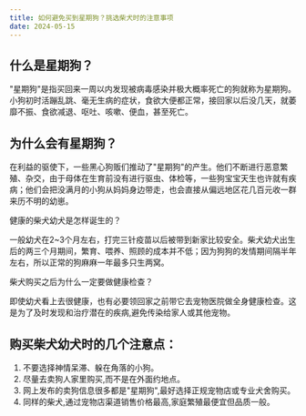 ```yaml
---
title: 如何避免买到星期狗？挑选柴犬时的注意事项
date: 2024-05-15
---
```



## 什么是星期狗？

"星期狗"是指买回来一周以内发现被病毒感染并极大概率死亡的狗就称为星期狗。小狗初时活蹦乱跳、毫无生病的症状，食欲大便都正常，接回家以后没几天，就萎靡不振、食欲减退、呕吐、咳嗽、便血，甚至死亡。

## 为什么会有星期狗？

在利益的驱使下，一些黑心狗贩们推动了"星期狗"的产生。他们不断进行恶意繁殖、杂交，由于母体在生育前没有进行驱虫、体检等，一些狗宝宝天生也许就有疾病；他们会把没满月的小狗从妈妈身边带走，也会直接从偏远地区花几百元收一群来历不明的幼崽。

健康的柴犬幼犬是怎样诞生的？

一般幼犬在2~3个月左右，打完三针疫苗以后被带到新家比较安全。柴犬幼犬出生后的两三个月期间，繁育、喂养、照顾的成本并不低；因为狗狗的发情期间隔半年左右，所以正常的狗麻麻一年最多只生两窝。

柴犬购买之后为什么一定要做健康检查？

即使幼犬看上去很健康，也有必要领回家之前带它去宠物医院做全身健康检查。这是为了及时发现和治疗潜在的疾病,避免传染给家人或其他宠物。

## 购买柴犬幼犬时的几个注意点：

1. 不要选择神情呆滞、躲在角落的小狗。
2. 尽量去卖狗人家里购买,而不是在外面约地点。 
3. 网上发布的卖狗信息很多都是"星期狗",最好选择正规宠物店或专业犬舍购买。
4. 同样的柴犬,通过宠物店渠道销售价格最高,家庭繁殖最便宜但品质一般。